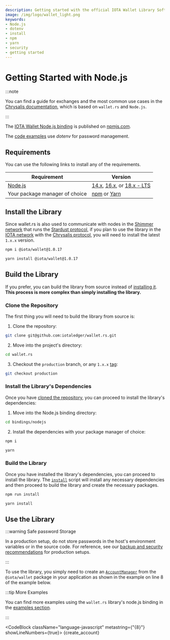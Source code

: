 ```yaml
---
description: Getting started with the official IOTA Wallet Library Software Node.js binding.
image: /img/logo/wallet_light.png
keywords:
- Node.js
- dotenv
- install
- npm
- yarn
- security
- getting started
---
```


# Getting Started with Node.js

:::note

You can find a guide for exchanges and the most common use cases in the [Chrysalis documentation](https://wiki.iota.org/introduction/how_tos/exchange/), which is based on `wallet.rs` and `Node.js`.

:::


The [IOTA Wallet Node.js binding](https://www.npmjs.com/package/@iota/wallet) is published on [npmjs.com](https://www.npmjs.com/).

 The [code examples](../examples/nodejs.mdx) use _dotenv_ for password management.

## Requirements

You can use the following links to install any of the requirements.

| Requirement                                     | Version                                                                                                                                                                                  |
|-------------------------------------------------|------------------------------------------------------------------------------------------------------------------------------------------------------------------------------------------|
| [Node.js](https://nodejs.org/en/)               | [14.x](https://nodejs.org/download/release/latest-v14.x/), [16.x](https://nodejs.org/download/release/latest-v16.x/), or [18.x - LTS](https://nodejs.org/download/release/latest-v18.x/) |
| Your package manager of choice                  | [npm](https://www.npmjs.com/) or [Yarn](https://yarnpkg.com/)                                                                                                                            |

## Install the Library

Since wallet.rs is also used to communicate with nodes in the [Shimmer network](https://wiki.iota.org/shimmer/learn/welcome/)
that runs the [Stardust protocol](https://wiki.iota.org/shimmer/introduction/welcome/), if you plan to use the library
in the [IOTA network](https://wiki.iota.org/learn/about-iota/an-introduction-to-iota/) with the
[Chrysalis protocol](https://wiki.iota.org/introduction/welcome/), you will need to install the latest `1.x.x` version.

<Tabs>
<TabItem value="npm" label="npm" default>

```bash
npm i @iota/wallet@1.0.17
```

</TabItem>
<TabItem value="yarn" label="Yarn">

```bash
yarn install @iota/wallet@1.0.17
```

</TabItem>
</Tabs>

## Build the Library

If you prefer, you can build the library from source instead of [installing it](#install-the-library). **This process is
more complex than simply installing the library.**

### Clone the Repository

The first thing you will need to build the library from source is:

1. Clone the repository:

```bash
git clone git@github.com:iotaledger/wallet.rs.git
```

2. Move into the project's directory:

```bash
cd wallet.rs
```

3. Checkout the `production` branch, or any `1.x.x` [tag](https://github.com/iotaledger/wallet.rs/tags):

```bash
git checkout production
```

### Install the Library's Dependencies

Once you have [cloned the repository](#clone-the-repository), you can proceed to install the library's dependencies:

1. Move into the Node.js binding directory:

```bash
cd bindings/nodejs
```

2. Install the dependencies with your package manager of choice:


<Tabs>
<TabItem value="npm" label="npm" default>

```bash
npm i
```

</TabItem>
<TabItem value="yarn" label="Yarn">

```bash
yarn
```

</TabItem>
</Tabs>

### Build the Library

Once you have installed the library's dependencies, you can proceed to install the library. The [`install`](https://github.com/iotaledger/wallet.rs/blob/production/bindings/nodejs/package.json#L16)
script will install any necessary dependencies and then proceed to build the library and create the necessary packages.

<Tabs>
<TabItem value="npm" label="npm" default>

```bash
npm run install
```

</TabItem>
<TabItem value="yarn" label="Yarn">

```bash
yarn install
```

</TabItem>
</Tabs>

## Use the Library

:::warning Safe password Storage

In a production setup, do not store passwords in the host's environment variables or in the source code. For reference, see our [backup and security recommendations](https://chrysalis.docs.iota.org/guides/backup_security) for production setups.

:::

To use the library, you simply need to create an [`AccountManager`](../reference/nodejs.md#accountmanager) from
the  `@iota/wallet` package in your application as shown in the example on line 8 of the example below.

:::tip More Examples

You can find more examples using the `wallet.rs` library's node.js binding in the [examples section](../examples/nodejs.mdx).

:::

<CodeBlock className="language-javascript" metastring={"{8}"} showLineNumbers={true}>
{create_account}
</CodeBlock>
